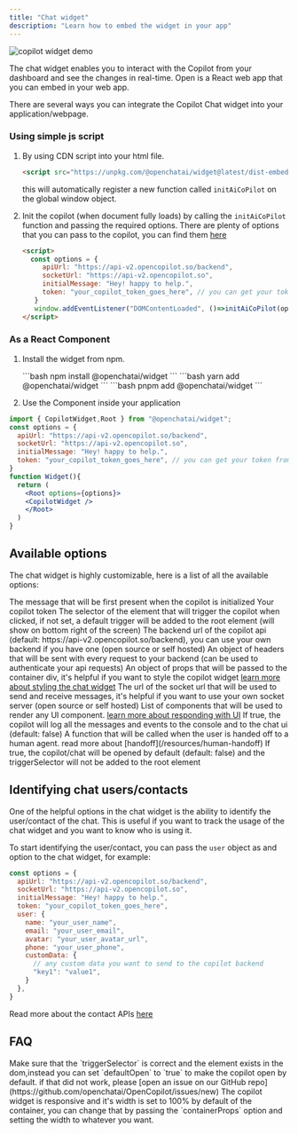 ```yaml
---
title: "Chat widget"
description: "Learn how to embed the widget in your app"
---
```


<img src="/widget/example.png" alt="copilot widget demo" />



The chat widget enables you to interact with the Copilot from your dashboard and see the changes in real-time. Open is a React web app that you can embed in your web app.

There are several ways you can integrate the Copilot Chat widget into your application/webpage.


<CardGroup cols={2}>
  <Card title="As a JavaScript File" href='#using-simple-js-script' icon="js"></Card>
  <Card title='As a React Component (via npm)' href='#as-a-react-component' icon='react'></Card>
</CardGroup>

### Using simple js script

1. By using CDN script into your html file.
   ```html
   <script src="https://unpkg.com/@openchatai/widget@latest/dist-embed/pilot.js"></script>
   ```
   this will automatically register a new function called `initAiCoPilot` on the global window object.

2. Init the copilot (when document fully loads) by calling the `initAiCoPilot` function and passing the required options.
    There are plenty of options that you can pass to the copilot, you can find them [here](#options)
   ```html
   <script>
     const options = {
        apiUrl: "https://api-v2.opencopilot.so/backend",
        socketUrl: "https://api-v2.opencopilot.so",
        initialMessage: "Hey! happy to help.", 
        token: "your_copilot_token_goes_here", // you can get your token from the dashboard
      }
      window.addEventListener("DOMContentLoaded", ()=>initAiCoPilot(options)); // window.onload
   </script>
   ```

### As a React Component

1. Install the widget from npm.

   <Tabs>
     <Tab title="npm">
     ```bash
      npm install @openchatai/widget 
      ```
      </Tab>
     <Tab title="yarn">
     ```bash
      yarn add @openchatai/widget 
      ```
      </Tab>
     <Tab title="pnpm">
     ```bash 
     pnpm add @openchatai/widget 
     ```
     </Tab>
   </Tabs>

2. Use the Component inside your application

```jsx
import { CopilotWidget,Root } from "@openchatai/widget"; 
const options = {
  apiUrl: "https://api-v2.opencopilot.so/backend",
  socketUrl: "https://api-v2.opencopilot.so", 
  initialMessage: "Hey! happy to help.",
  token: "your_copilot_token_goes_here", // you can get your token from the dashboard
}
function Widget(){
  return (
    <Root options={options}>
    <CopilotWidget />
    </Root>
  )
}
```

## Available options

The chat widget is highly customizable, here is a list of all the available options:

<ResponseField name="Options" type="Object">
  <Expandable title="properties">
    <ResponseField name="initialMessage" type="string">
      The message that will be first present when the copilot is initialized
    </ResponseField>
    <ResponseField name="token" type="string">
      Your copilot token
    </ResponseField>
    <ResponseField name="triggerSelector" type="string">
      The selector of the element that will trigger the copilot when clicked, if not set, a default trigger will be added to the root element (will show on bottom right of the screen)
    </ResponseField>
    <ResponseField name="apiUrl" type="string">
      The backend url of the copilot api (default: https://api-v2.opencopilot.so/backend), you can use your own backend if you have one (open source or self hosted)
    </ResponseField>
    <ResponseField name="headers" type="Object">
      An object of headers that will be sent with every request to your backend (can be used to authenticate your api requests)
    </ResponseField>
    <ResponseField name="containerProps" type="Object">
      An object of props that will be passed to the container div, it's helpful if you want to style the copilot widget <a href="/widget/styling">learn more about styling the chat widget</a>
    </ResponseField>
    <ResponseField name="socketUrl" type="string">
      The url of the socket url that will be used to send and receive messages, it's helpful if you want to use your own socket server (open source or self hosted)
    </ResponseField>
    <ResponseField name="components" type="Object">
      List of components that will be used to render any UI component. <a href="/widget/not-gen-ui">learn more about responding with UI</a>
    </ResponseField>
    <ResponseField name="debug" type="boolean">
      If true, the copilot will log all the messages and events to the console and to the chat ui (default: false)
    </ResponseField>
    <ResponseField name="onHandoff" type="function">
      A function that will be called when the user is handed off to a human agent. read more about [handoff](/resources/human-handoff)
    </ResponseField>
    <ResponseField name="defaultOpen" type="boolean">
      If true, the copilot/chat will be opened by default (default: false) and the triggerSelector will not be added to the root element
    </ResponseField>
  </Expandable>
</ResponseField>


## Identifying chat users/contacts

One of the helpful options in the chat widget is the ability to identify the user/contact of the chat. This is useful if you want to track the usage of the chat widget and you want to know who is using it.

To start identifying the user/contact, you can pass the `user` object as and option to the chat widget, for example:

```jsx
const options = {
  apiUrl: "https://api-v2.opencopilot.so/backend",
  socketUrl: "https://api-v2.opencopilot.so",
  initialMessage: "Hey! happy to help.", 
  token: "your_copilot_token_goes_here",
  user: {
    name: "your_user_name",
    email: "your_user_email",
    avatar: "your_user_avatar_url",
    phone: "your_user_phone",
    customData: {
      // any custom data you want to send to the copilot backend 
      "key1": "value1",
    }
  },
}
```

Read more about the contact APIs <a href="/api-reference/contacts/introduction">here</a>

## FAQ

<AccordionGroup>
  <Accordion title="The copilot widget is not showing up">
    Make sure that the `triggerSelector` is correct and the element exists in
    the dom,instead you can set `defaultOpen` to `true` to make the copilot open by default.
    if that did not work, please [open an issue on our GitHub repo](https://github.com/openchatai/OpenCopilot/issues/new)
  </Accordion>

  <Accordion title="The copilot widget is so small">
    The copilot widget is responsive and it's width is set to 100% by default of the container, you can change that by passing the
    `containerProps` option and setting the width to whatever you want.
  </Accordion>
</AccordionGroup>